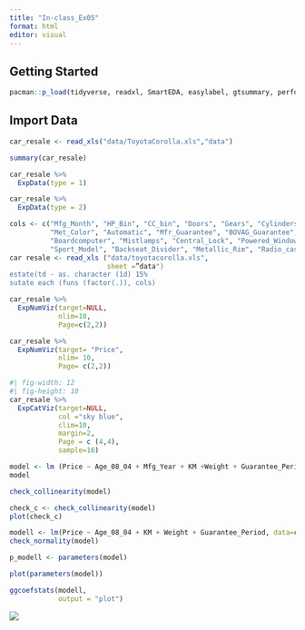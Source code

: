 ```yaml
---
title: "In-class_Ex05"
format: html
editor: visual
---
```


## Getting Started

```R
pacman::p_load(tidyverse, readxl, SmartEDA, easylabel, gtsummary, performance, parameters,ggstatsplot )
```

## Import Data

```R
car_resale <- read_xls("data/ToyotaCorolla.xls","data")
```

```R
summary(car_resale)
```

```R
car_resale %>%
  ExpData(type = 1)
```

```R
car_resale %>%
  ExpData(type = 2)
```

```R
cols <- c("Mfg_Month", "HP_Bin", "CC_bin", "Doors", "Gears", "Cylinders", "Fuel_Type", "Color", "ABS", "Airbag_1",
          "Met_Color", "Automatic", "Mfr_Guarantee", "BOVAG_Guarantee", "CD_Player", "Airbag_2", "Airco", "Automatic_airco", 
          "Boardcomputer", "Mistlamps", "Central_Lock", "Powered_Windows", "Power_Steering", "Radio",
          "Sport_Model", "Backseat_Divider", "Metallic_Rim", "Radio_cassette", "Tow_Bar")
car resale <- read_xls ("data/toyotacorolla.xls",
                        sheet =”data")
estate(td - as. character (1d) 15%
sutate each (funs (factor(.)), cols)
```

```R
car_resale %>%
  ExpNumViz(target=NULL,
            nlim=10,
            Page=c(2,2))
```

```R
car_resale %>%
  ExpNumViz(target= "Price",
            nlim= 10,
            Page= c(2,2))
```

```R
#| fig-width: 12
#| fig-height: 10
car_resale %>%
  ExpCatViz(target=NULL,
            col ="sky blue",
            clim=10,
            margin=2,
            Page = c (4,4),
            sample=16)
```

```R
model <- lm (Price ~ Age_08_04 + Mfg_Year + KM +Weight + Guarantee_Period, data=car_resale)
model
```

```R
check_collinearity(model)
```

```R
check_c <- check_collinearity(model)
plot(check_c)
```

```R
modell <- lm(Price ~ Age_08_04 + KM + Weight + Guarantee_Period, data=car_resale)
check_normality(model)
```

```R
p_modell <- parameters(model)
```

```R
plot(parameters(model))
```

```R
ggcoefstats(modell,
            output = "plot")
```

![](images/Screenshot%202025-02-15%20at%203.45.50%20PM.png)
